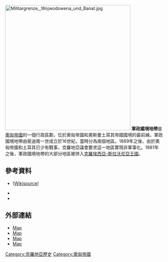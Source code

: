 {{expand|time=2015-10-28T12:19:26+00:00}}

[[File:Militargrenze,_Wojwodowena_und_Banat.jpg|400px]]
'''軍政國境地帶'''是[[奧匈帝國|奧匈帝國]]的一個行政區劃，位於奧匈帝國和奧斯曼土耳其帝國國境的最前線。軍政國境地帶由斐迪南一世成立於16世紀，當時分為兩個地區。1869年之後，由於奧匈帝國和土耳其已少有戰事，克羅地亞議會要求這一地區實現非軍事化。1881年之後，軍政國境地帶的大部分地區被併入[[克羅埃西亞-斯拉沃尼亞王國|克羅埃西亞-斯拉沃尼亞王國]]。
==參考資料==
*{{cite book | last = Horvat | first = Rudolf| title = Najnovije doba hrvatske povjesti| url = https://archive.org/details/najnovijedobahrv00horv | publisher = [[Matica_hrvatska|Matica hrvatska]] | year = 1906 | ref = harv}} ([[:s:hr:Najnovije_doba_hrvatske_povjesti_(R._Horvat)|Wikisource]])
*{{cite book|author=Bundesministerium für Inneres|title=Statistische Übersichten Über Die Bevölkerung und Den Viehstand Von Österreich. Nach Der Zählung Vom 31. October 1857|url=http://books.google.com/books?id=zxv1MgEACAAJ|year=1859|ref=harv}}
*{{cite book|last=Jelavich|first=Barbara|year=1983|title=History of the Balkans|url=http://books.google.com/books?id=qR4EeOrTm-0C|publisher=Cambridge University Press|isbn=978-0-521-27458-6|pages=145–151|ref=harv|access-date=2015-10-28|archive-date=2021-02-25|archive-url=https://web.archive.org/web/20210225164715/https://books.google.com/books?id=qR4EeOrTm-0C|dead-url=no}}
==外部連結==
* [http://terkepek.adatbank.transindex.ro/kepek/netre/43.gif Map] {{Wayback|url=http://terkepek.adatbank.transindex.ro/kepek/netre/43.gif |date=20210430152012 }}
* [https://web.archive.org/web/20020615112845/http://srpska-mreza.com/library/facts/krajina-map.jpg Map]
* [http://www.conflicts.rem33.com/images/Ungarn/OESTEREICH%20ENTWICKLUNG.jpg Map] {{Wayback|url=http://www.conflicts.rem33.com/images/Ungarn/OESTEREICH%20ENTWICKLUNG.jpg |date=20210313005240 }}
* [https://web.archive.org/web/20160304063911/http://lazarus.elte.hu/~mihalyi/proba/Hungary%201699.jpg Map]

{{奧地利帝國皇室土地}}

[[Category:克羅地亞歷史|Category:克羅地亞歷史]]
[[Category:奧匈帝國|Category:奧匈帝國]]